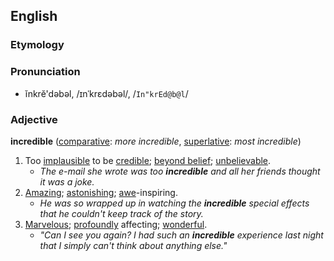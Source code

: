 == English ==
=== Etymology ===
{{etystub}}
=== Pronunciation ===
*ĭnkrĕ'dəbəl, /ɪnˈkrɛdəbəl/, /<tt>In"krEd@b@l</tt>/

=== Adjective ===
'''incredible''' ([[comparative]]: ''more incredible'', [[superlative]]: ''most incredible'')

# Too [[implausible]] to be [[credible]]; [[beyond belief]]; [[unbelievable]].
#* ''The e-mail she wrote was too '''incredible''' and all her friends thought it was a joke.''
# [[Amazing]]; [[astonishing]]; [[awe]]-inspiring.
#* ''He was so wrapped up in watching the '''incredible''' special effects that he couldn't keep track of the story.''
# [[Marvelous]]; [[profoundly]] affecting; [[wonderful]].
#* ''"Can I see you again?  I had such an '''incredible''' experience last night that I simply can't think about anything else."''